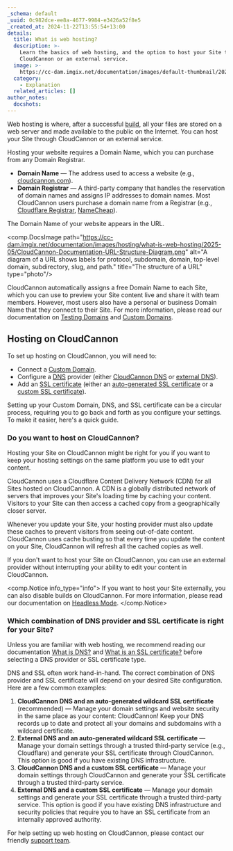 ```yaml
---
_schema: default
_uuid: 0c982dce-ee8a-4677-9984-e3426a52f8e5
_created_at: 2024-11-22T13:55:54+13:00
details:
  title: What is web hosting?
  description: >-
    Learn the basics of web hosting, and the option to host your Site through
    CloudCannon or an external service.
  image: >-
    https://cc-dam.imgix.net/documentation/images/default-thumbnail/2023-Q4/CloudCannon-Documentation-Thumbnail.png
  category:
    - Explanation
  related_articles: []
author_notes:
  docshots:
---
```

Web hosting is where, after a successful [build](/documentation/articles/what-is-a-site-build/), all your files are stored on a web server and made available to the public on the Internet. You can host your Site through CloudCannon or an external service.

Hosting your website requires a Domain Name, which you can purchase from any Domain Registrar.

* **Domain Name** — The address used to access a website (e.g., [cloudcannon.com](https://cloudcannon.com/)).
* **Domain Registrar** — A third-party company that handles the reservation of domain names and assigns IP addresses to domain names. Most CloudCannon users purchase a domain name from a Registrar (e.g., [Cloudflare Registrar](https://www.cloudflare.com/en-gb/products/registrar/), [NameCheap](https://www.namecheap.com/)).

The Domain Name of your website appears in the URL.

<comp.DocsImage path="https://cc-dam.imgix.net/documentation/images/hosting/what-is-web-hosting/2025-05/CloudCannon-Documentation-URL-Structure-Diagram.png" alt="A diagram of a URL shows labels for protocol, subdomain, domain, top-level domain, subdirectory, slug, and path." title="The structure of a URL" type="photo"/>

CloudCannon automatically assigns a free Domain Name to each Site, which you can use to preview your Site content live and share it with team members. However, most users also have a personal or business Domain Name that they connect to their Site. For more information, please read our documentation on [Testing Domains](/documentation/articles/what-is-a-testing-domain/) and [Custom Domains](/documentation/developer-articles/what-is-a-custom-domain/).

## Hosting on CloudCannon

To set up hosting on CloudCannon, you will need to:

* Connect a [Custom Domain](/documentation/developer-articles/what-is-a-custom-domain/).
* Configure a [DNS](/documentation/developer-articles/what-is-dns/) provider (either [CloudCannon DNS](/documentation/articles/configure-cloudcannon-dns) or [external DNS](/documentation/developer-articles/configure-external-dns/)).
* Add an [SSL certificate](/documentation/developer-articles/what-is-an-ssl-certificate/) (either an [auto-generated SSL certificate](/documentation/articles/https-support-for-your-sites-hosted-on-cloudcannon/) or a [custom SSL certificate](/documentation/developer-articles/add-a-custom-ssl-certificate/)).

Setting up your Custom Domain, DNS, and SSL certificate can be a circular process, requiring you to go back and forth as you configure your settings. To make it easier, here's a quick guide.

### Do you want to host on CloudCannon?

Hosting your Site on CloudCannon might be right for you if you want to keep your hosting settings on the same platform you use to edit your content.

CloudCannon uses a Cloudflare Content Delivery Network (CDN) for all Sites hosted on CloudCannon. A CDN is a globally distributed network of servers that improves your Site's loading time by caching your content. Visitors to your Site can then access a cached copy from a geographically closer server.

Whenever you update your Site, your hosting provider must also update these caches to prevent visitors from seeing out-of-date content. CloudCannon uses cache busting so that every time you update the content on your Site, CloudCannon will refresh all the cached copies as well.

If you don't want to host your Site on CloudCannon, you can use an external provider without interrupting your ability to edit your content in CloudCannon.

<comp.Notice info_type="info">
  If you want to host your Site externally, you can also disable builds on CloudCannon. For more information, please read our documentation on [Headless Mode](/documentation/articles/what-is-headless-mode/).
</comp.Notice>

### Which combination of DNS provider and SSL certificate is right for your Site?

Unless you are familiar with web hosting, we recommend reading our documentation [What is DNS?](/documentation/developer-articles/what-is-dns/) and [What is an SSL certificate?](/documentation/developer-articles/what-is-an-ssl-certificate/) before selecting a DNS provider or SSL certificate type.

DNS and SSL often work hand-in-hand. The correct combination of DNS provider and SSL certificate will depend on your desired Site configuration. Here are a few common examples:

1. **CloudCannon DNS and an auto-generated wildcard SSL certificate** (recommended) — Manage your domain settings and website security in the same place as your content: CloudCannon! Keep your DNS records up to date and protect all your domains and subdomains with a wildcard certificate.
2. **External DNS and an auto-generated wildcard SSL certificate** — Manage your domain settings through a trusted third-party service (e.g., Cloudflare) and generate your SSL certificate through CloudCannon. This option is good if you have existing DNS infrastructure.
3. **CloudCannon DNS and a custom SSL certificate** — Manage your domain settings through CloudCannon and generate your SSL certificate through a trusted third-party service.
4. **External DNS and a custom SSL certificate** — Manage your domain settings and generate your SSL certificate through a trusted third-party service. This option is good if you have existing DNS infrastructure and security policies that require you to have an SSL certificate from an internally approved authority.

For help setting up web hosting on CloudCannon, please contact our friendly [support team](/support/).